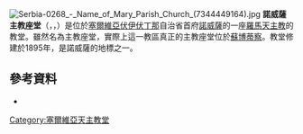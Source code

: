 [[File:Serbia-0268_-_Name_of_Mary_Parish_Church_(7344449164).jpg|thumb]]
'''諾威薩主教座堂'''（{{lang-sr|Crkva imena Marijinog}}，{{lang-de|Kirche Maria Namen}}，{{lang-hu|Mária Neve katolikus templom}}）是位於[[塞爾維亞|塞爾維亞]][[伏伊伏丁那|伏伊伏丁那]]自治省首府[[諾威薩|諾威薩]]的一座[[羅馬天主教|羅馬天主教]]的教堂。雖然名為主教座堂，實際上這一教區真正的主教座堂位於[[蘇博蒂察|蘇博蒂察]]。教堂修建於1895年，是諾威薩的地標之一。

==參考資料==
* {{cite news | language = sr | title = Katedrala – spoj s nebesima | newspaper = [[Građanski_list|Građanski list]] | date = 2009-04-05 }}

{{coord|45.255632|19.845654|type:landmark|display=title}}

[[Category:塞爾維亞天主教堂|Category:塞爾維亞天主教堂]]